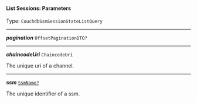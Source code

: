 


#### List Sessions: Parameters

Type: `CouchdbSsmSessionStateListQuery`

---

***pagination*** `OffsetPaginationDTO?`

---

***chaincodeUri*** `ChaincodeUri`

The unique uri of a channel.



---

***ssm*** [`SsmName?`](/docs/ssm-chaincode-models--page#ssmname)

The unique identifier of a ssm.


